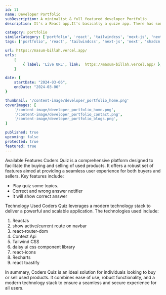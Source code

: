 ```yaml
---
id: 11
name: Developer Portfolio
subDescription: A minimalist & full featured developer Portfolio
description: It's a React app.It's basically a quize app. There has some options and user can select an option. If answer is correct or wrong this app will notify you. You can choose option and app will be notify you this answer is correct or wrong. You can see correct answer also.

category: portfolio
similarCategory: ['portfolio', 'react', 'tailwindcss', 'next-js', 'next', 'shadcn']
tags: ['portfolio', 'react', 'tailwindcss', 'next-js', 'next', 'shadcn']

url: https://masum-billah.vercel.app/
urls:
    [
        { label: 'Live URL', link:  https://masum-billah.vercel.app/ },
    ]

date: {
    startDate: "2024-03-06",
    endDate: "2024-03-06"
}

thumbnail: '/content-image/developer_portfolio_home.png'
coverImages: [
    '/content-image/developer_portfolio_home.png',
    '/content-image/developer_portfolio_contact.png',
    '/content-image/developer_portfolio_blogs.png',
]

published: true
upcoming: false
protected: true
featured: true
---
```


<Heading typo="h2">Available Features</Heading>
<Paragraph>
    Coders Quiz is a comprehensive platform designed to facilitate the buying
    and selling of used products. It offers a robust set of features aimed at
    providing a seamless user experience for both buyers and sellers. Key
    features include:
</Paragraph>
<ul>
    <li>Play quiz some topics.</li>
    <li>Correct and wrong answer notifier</li>
    <li>It will show correct answer</li>
</ul>


<Heading typo="h2">Technology Used</Heading>
<Paragraph>
    Coders Quiz leverages a modern technology stack to deliver a powerful and
    scalable application. The technologies used include:
</Paragraph>
<ol>
    <li>ReactJs</li>
    <li>show active/current route on navbar</li>
    <li>react-router-dom</li>
    <li>Context Api</li>
    <li>Tailwind CSS</li>
    <li>daisy ui css component library</li>
    <li>react-icons</li>
    <li>Recharts</li>
    <li>react toastify</li>
</ol>

<Paragraph>
    In summary, Coders Quiz is an ideal solution for individuals looking to buy
    or sell used products. It combines ease of use, robust functionality, and a
    modern technology stack to ensure a seamless and secure experience for all
    users.
</Paragraph>
